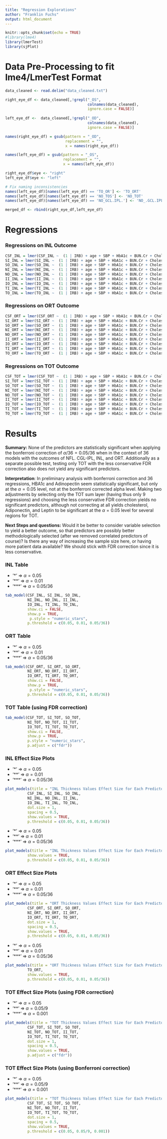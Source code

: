 ```yaml
---
title: "Regression Explorations"
author: "Franklin Fuchs"
output: html_document
---
```


```r
knitr::opts_chunk$set(echo = TRUE)
#library(lme4)
library(lmerTest)
library(sjPlot)
```

# Data Pre-Processing to fit lme4/LmerTest Format

```r
data_cleaned <- read.delim("data_cleaned.txt")

right_eye_df <- data_cleaned[,!grepl("_OS",
                                     colnames(data_cleaned),
                                     ignore.case = FALSE)]
  
left_eye_df <-  data_cleaned[,!grepl("_OD",
                                     colnames(data_cleaned),
                                     ignore.case = FALSE)]

names(right_eye_df) = gsub(pattern = "_OD",
                           replacement = "",
                           x = names(right_eye_df))

names(left_eye_df) = gsub(pattern = "_OS",
                          replacement = "",
                          x = names(left_eye_df))

right_eye_df$eye <- "right"
left_eye_df$eye <- "left"

# Fix naming inconsistencies
names(left_eye_df)[names(left_eye_df) == 'TO_OR'] <- 'TO_ORT'
names(left_eye_df)[names(left_eye_df) == 'NO_TOS'] <- 'NO_TOT'
names(left_eye_df)[names(left_eye_df) == 'NO_GCL.IPL.'] <- 'NO_.GCL.IPL.'

merged_df <- rbind(right_eye_df,left_eye_df)
```


# Regressions

### Regressions on INL Outcome

```r
CSF_INL = lmer(CSF_INL ~  (1 | IRB) + age + SBP + HbA1c + BUN.Cr + Cholesterol + Ketone + Adiponectin + Leptin + RAGE, data = merged_df)
SI_INL = lmer(SI_INL ~  (1 | IRB) + age + SBP + HbA1c + BUN.Cr + Cholesterol + Ketone + Adiponectin + Leptin + RAGE, data = merged_df)
SO_INL = lmer(SO_INL ~  (1 | IRB) + age + SBP + HbA1c + BUN.Cr + Cholesterol + Ketone + Adiponectin + Leptin + RAGE, data = merged_df)
NI_INL = lmer(NI_INL ~  (1 | IRB) + age + SBP + HbA1c + BUN.Cr + Cholesterol + Ketone + Adiponectin + Leptin + RAGE, data = merged_df)
NO_INL = lmer(NO_INL ~  (1 | IRB) + age + SBP + HbA1c + BUN.Cr + Cholesterol + Ketone + Adiponectin + Leptin + RAGE, data = merged_df)
II_INL = lmer(II_INL ~  (1 | IRB) + age + SBP + HbA1c + BUN.Cr + Cholesterol + Ketone + Adiponectin + Leptin + RAGE, data = merged_df)
IO_INL = lmer(IO_INL ~  (1 | IRB) + age + SBP + HbA1c + BUN.Cr + Cholesterol + Ketone + Adiponectin + Leptin + RAGE, data = merged_df)
TI_INL = lmer(TI_INL ~  (1 | IRB) + age + SBP + HbA1c + BUN.Cr + Cholesterol + Ketone + Adiponectin + Leptin + RAGE, data = merged_df)
TO_INL = lmer(TO_INL ~  (1 | IRB) + age + SBP + HbA1c + BUN.Cr + Cholesterol + Ketone + Adiponectin + Leptin + RAGE, data = merged_df)
```

### Regressions on ORT Outcome

```r
CSF_ORT = lmer(CSF_ORT ~  (1 | IRB) + age + SBP + HbA1c + BUN.Cr + Cholesterol + Ketone + Adiponectin + Leptin + RAGE, data = merged_df)
SI_ORT = lmer(SI_ORT ~  (1 | IRB) + age + SBP + HbA1c + BUN.Cr + Cholesterol + Ketone + Adiponectin + Leptin + RAGE, data = merged_df)
SO_ORT = lmer(SO_ORT ~  (1 | IRB) + age + SBP + HbA1c + BUN.Cr + Cholesterol + Ketone + Adiponectin + Leptin + RAGE, data = merged_df)
NI_ORT = lmer(NI_ORT ~  (1 | IRB) + age + SBP + HbA1c + BUN.Cr + Cholesterol + Ketone + Adiponectin + Leptin + RAGE, data = merged_df)
NO_ORT = lmer(NO_ORT ~  (1 | IRB) + age + SBP + HbA1c + BUN.Cr + Cholesterol + Ketone + Adiponectin + Leptin + RAGE, data = merged_df)
II_ORT = lmer(II_ORT ~  (1 | IRB) + age + SBP + HbA1c + BUN.Cr + Cholesterol + Ketone + Adiponectin + Leptin + RAGE, data = merged_df)
IO_ORT = lmer(IO_ORT ~  (1 | IRB) + age + SBP + HbA1c + BUN.Cr + Cholesterol + Ketone + Adiponectin + Leptin + RAGE, data = merged_df)
TI_ORT = lmer(TI_ORT ~  (1 | IRB) + age + SBP + HbA1c + BUN.Cr + Cholesterol + Ketone + Adiponectin + Leptin + RAGE, data = merged_df)
TO_ORT = lmer(TO_ORT ~  (1 | IRB) + age + SBP + HbA1c + BUN.Cr + Cholesterol + Ketone + Adiponectin + Leptin + RAGE, data = merged_df)
```

### Regressions on TOT Outcome

```r
CSF_TOT = lmer(CSF_TOT ~  (1 | IRB) + age + SBP + HbA1c + BUN.Cr + Cholesterol + Ketone + Adiponectin + Leptin + RAGE, data = merged_df)
SI_TOT = lmer(SI_TOT ~  (1 | IRB) + age + SBP + HbA1c + BUN.Cr + Cholesterol + Ketone + Adiponectin + Leptin + RAGE, data = merged_df)
SO_TOT = lmer(SO_TOT ~  (1 | IRB) + age + SBP + HbA1c + BUN.Cr + Cholesterol + Ketone + Adiponectin + Leptin + RAGE, data = merged_df)
NI_TOT = lmer(NI_TOT ~  (1 | IRB) + age + SBP + HbA1c + BUN.Cr + Cholesterol + Ketone + Adiponectin + Leptin + RAGE, data = merged_df)
NO_TOT = lmer(NO_TOT ~  (1 | IRB) + age + SBP + HbA1c + BUN.Cr + Cholesterol + Ketone + Adiponectin + Leptin + RAGE, data = merged_df)
II_TOT = lmer(II_TOT ~  (1 | IRB) + age + SBP + HbA1c + BUN.Cr + Cholesterol + Ketone + Adiponectin + Leptin + RAGE, data = merged_df)
IO_TOT = lmer(IO_TOT ~  (1 | IRB) + age + SBP + HbA1c + BUN.Cr + Cholesterol + Ketone + Adiponectin + Leptin + RAGE, data = merged_df)
TI_TOT = lmer(TI_TOT ~  (1 | IRB) + age + SBP + HbA1c + BUN.Cr + Cholesterol + Ketone + Adiponectin + Leptin + RAGE, data = merged_df)
TO_TOT = lmer(TO_TOT ~  (1 | IRB) + age + SBP + HbA1c + BUN.Cr + Cholesterol + Ketone + Adiponectin + Leptin + RAGE, data = merged_df)
```


# Results

__Summary:__ None of the predictors are statistically significant when applying the bonferroni correction of $\alpha/36 = 0.05/36$ when in the context of 36 models with the outcomes of NFL. CGL-IPL, INL, and ORT. Additionally as a separate possible test, testing only TOT with the less conservative FDR correction also does not yield any significant predictors.

__Interpretation__: In preliminary analysis with bonferroni correction and 36 regressions, HBA1c and Adinopectin seem statistically significant, but only at the $\alpha=0.05$ level, not at the bonferroni corrected alpha level. Making two adjustments by selecting only the TOT sum layer (having thus only 9 regressions) and choosing the less conservative FDR correction yields no significant predictors, although not correcting at all yields cholesterol, Adiponectin, and Leptin to be significant at the $\alpha=0.05$ level for several regions for TOT.

__Next Steps and questions:__ Would it be better to consider variable selection to yield a better outcome, so that predictors are possibly better methodologically selected (after we removed correlated predictors of course)? Is there any way of increasing the sample size here, or having more patient data available? We should stick with FDR correction since it is less conservative.

### INL Table

* '*' => $\alpha = 0.05$
* '**' => $\alpha = 0.01$
* '***' => $\alpha = 0.05 / 36$

```r
tab_model(CSF_INL, SI_INL, SO_INL,
          NI_INL, NO_INL, II_INL,
          IO_INL, TI_INL, TO_INL,
          show.ci = FALSE,
          show.p = TRUE,
           p.style = "numeric_stars",
          p.threshold = c(0.05, 0.01, 0.05/36))
```

### ORT Table

* '*' => $\alpha = 0.05$
* '**' => $\alpha = 0.01$
* '***' => $\alpha = 0.05 / 36$

```r
tab_model(CSF_ORT, SI_ORT, SO_ORT,
          NI_ORT, NO_ORT, II_ORT,
          IO_ORT, TI_ORT, TO_ORT,
          show.ci = FALSE,
          show.p = TRUE,
           p.style = "numeric_stars",
          p.threshold = c(0.05, 0.01, 0.05/36))
```

### TOT Table (using FDR correction)

```r
tab_model(CSF_TOT, SI_TOT, SO_TOT,
          NI_TOT, NO_TOT, II_TOT,
          IO_TOT, TI_TOT, TO_TOT,
          show.ci = FALSE,
          show.p = TRUE,
          p.style = "numeric_stars",
          p.adjust = c("fdr"))
```


### INL Effect Size Plots

* '*' => $\alpha = 0.05$
* '**' => $\alpha = 0.01$
* '***' => $\alpha = 0.05 / 36$


```r
plot_models(title = "INL Thickness Values Effect Size for Each Predictor By Region",
          CSF_INL, SI_INL, SO_INL,
          NI_INL, NO_INL, II_INL,
          IO_INL, TI_INL, TO_INL,
          dot.size = 1,
          spacing = 0.5,
          show.values = TRUE,
          p.threshold = c(0.05, 0.01, 0.05/36))
```

* '*' => $\alpha = 0.05$
* '**' => $\alpha = 0.01$
* '***' => $\alpha = 0.05 / 36$

```r
plot_models(title = "INL Thickness Values Effect Size for Each Predictor For TO Region",           TO_INL,
          show.values = TRUE,
          p.threshold = c(0.05, 0.01, 0.05/36))
```

### ORT Effect Size Plots

* '*' => $\alpha = 0.05$
* '**' => $\alpha = 0.01$
* '***' => $\alpha = 0.05 / 36$

```r
plot_models(title = "ORT Thickness Values Effect Size for Each Predictor By Region",
          CSF_ORT, SI_ORT, SO_ORT,
          NI_ORT, NO_ORT, II_ORT,
          IO_ORT, TI_ORT, TO_ORT,
          dot.size = 1,
          spacing = 0.5,
          show.values = TRUE,
          p.threshold = c(0.05, 0.01, 0.05/36))
```

* '*' => $\alpha = 0.05$
* '**' => $\alpha = 0.01$
* '***' => $\alpha = 0.05 / 36$

```r
plot_models(title = "ORT Thickness Values Effect Size for Each Predictor For TO Region",
          TO_ORT,
          show.values = TRUE,
          p.threshold = c(0.05, 0.01, 0.05/36))
```


### TOT Effect Size Plots (using FDR correction)

* '*' => $\alpha = 0.05$
* '**' => $\alpha = 0.05/9$
* '***' => $\alpha = 0.001$

```r
plot_models(title = "TOT Thickness Values Effect Size for Each Predictor By Region",
          CSF_TOT, SI_TOT, SO_TOT,
          NI_TOT, NO_TOT, II_TOT,
          IO_TOT, TI_TOT, TO_TOT,
          dot.size = 1,
          spacing = 0.5,
          show.values = TRUE,
          p.adjust = c("fdr"))
```


### TOT Effect Size Plots (using Bonferroni correction)

* '*' => $\alpha = 0.05$
* '**' => $\alpha = 0.05/9$
* '***' => $\alpha = 0.001$

```r
plot_models(title = "TOT Thickness Values Effect Size for Each Predictor By Region",
          CSF_TOT, SI_TOT, SO_TOT,
          NI_TOT, NO_TOT, II_TOT,
          IO_TOT, TI_TOT, TO_TOT,
          dot.size = 1,
          spacing = 0.5,
          show.values = TRUE,
          p.threshold = c(0.05, 0.05/9, 0.001))
```


